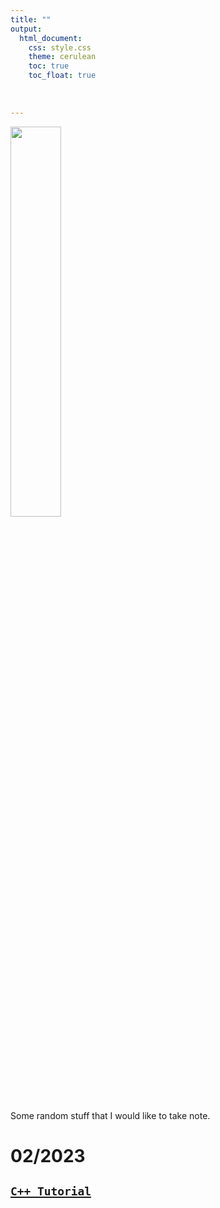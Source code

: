 ---
title: ""
output: 
  html_document:
    css: style.css
    theme: cerulean
    toc: true
    toc_float: true 
    
      
      
---

![](images/blog.png){width=40%}  

Some random stuff that I would like to take note.  

# 02/2023
## [`C++ Tutorial`](blog/notes-C.html) 
